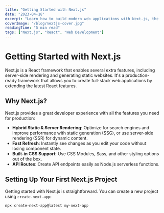 ```yaml
---
title: "Getting Started with Next.js"
date: "2023-04-18"
excerpt: "Learn how to build modern web applications with Next.js, the React framework for production."
coverImage: "/blog/nextjs-cover.jpg"
readingTime: "5 min read"
tags: ["Next.js", "React", "Web Development"]
---
```


# Getting Started with Next.js

Next.js is a React framework that enables several extra features, including server-side rendering and generating static websites. It's a production-ready framework that allows you to create full-stack web applications by extending the latest React features.

## Why Next.js?

Next.js provides a great developer experience with all the features you need for production:

- **Hybrid Static & Server Rendering**: Optimize for search engines and improve performance with static generation (SSG), or use server-side rendering (SSR) for dynamic content.
- **Fast Refresh**: Instantly see changes as you edit your code without losing component state.
- **Built-in CSS Support**: Use CSS Modules, Sass, and other styling options out of the box.
- **API Routes**: Create API endpoints easily as Node.js serverless functions.

## Setting Up Your First Next.js Project

Getting started with Next.js is straightforward. You can create a new project using `create-next-app`:

```bash
npx create-next-app@latest my-next-app

